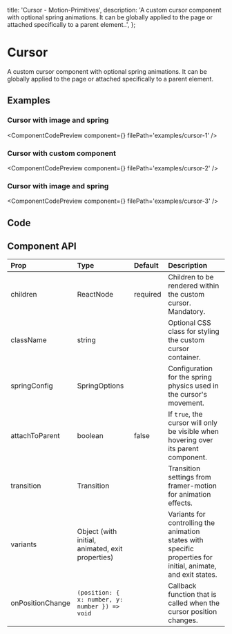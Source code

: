   title: 'Cursor - Motion-Primitives',
  description:
    'A custom cursor component with optional spring animations. It can be globally applied to the page or attached specifically to a parent element..',
};


# Cursor

A custom cursor component with optional spring animations. It can be globally applied to the page or attached specifically to a parent element.

## Examples

### Cursor with image and spring

<ComponentCodePreview component={<Cursor1 />} filePath='examples/cursor-1' />

### Cursor with custom component

<ComponentCodePreview component={<Cursor2 />} filePath='examples/cursor-2' />

### Cursor with image and spring

<ComponentCodePreview component={<Cursor3 />} filePath='examples/cursor-3' />

## Code

<CodeBlock filePath='components/core/cursor.tsx' />

## Component API

| Prop             | Type                                             | Default  | Description                                                                                                   |
| :--------------- | :----------------------------------------------- | :------- | :------------------------------------------------------------------------------------------------------------ |
| children         | ReactNode                                        | required | Children to be rendered within the custom cursor. Mandatory.                                                  |
| className        | string                                           |          | Optional CSS class for styling the custom cursor container.                                                   |
| springConfig     | SpringOptions                                    |          | Configuration for the spring physics used in the cursor's movement.                                           |
| attachToParent   | boolean                                          | false    | If `true`, the cursor will only be visible when hovering over its parent component.                           |
| transition       | Transition                                       |          | Transition settings from framer-motion for animation effects.                                                 |
| variants         | Object (with initial, animated, exit properties) |          | Variants for controlling the animation states with specific properties for initial, animate, and exit states. |
| onPositionChange | `(position: { x: number, y: number }) => void`   |          | Callback function that is called when the cursor position changes.                                            |
